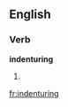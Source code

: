 ==English==

===Verb===
'''indenturing'''

# {{present participle of|indenture}}

[[fr:indenturing]]